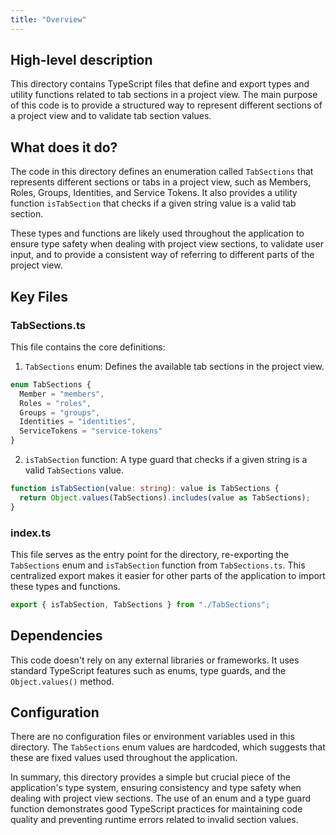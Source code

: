 ```yaml
---
title: "Overview"
---
```


## High-level description
This directory contains TypeScript files that define and export types and utility functions related to tab sections in a project view. The main purpose of this code is to provide a structured way to represent different sections of a project view and to validate tab section values.

## What does it do?
The code in this directory defines an enumeration called `TabSections` that represents different sections or tabs in a project view, such as Members, Roles, Groups, Identities, and Service Tokens. It also provides a utility function `isTabSection` that checks if a given string value is a valid tab section.

These types and functions are likely used throughout the application to ensure type safety when dealing with project view sections, to validate user input, and to provide a consistent way of referring to different parts of the project view.

## Key Files

### TabSections.ts
This file contains the core definitions:

1. `TabSections` enum: Defines the available tab sections in the project view.

```typescript
enum TabSections {
  Member = "members",
  Roles = "roles",
  Groups = "groups",
  Identities = "identities",
  ServiceTokens = "service-tokens"
}
```

2. `isTabSection` function: A type guard that checks if a given string is a valid `TabSections` value.

```typescript
function isTabSection(value: string): value is TabSections {
  return Object.values(TabSections).includes(value as TabSections);
}
```

### index.ts
This file serves as the entry point for the directory, re-exporting the `TabSections` enum and `isTabSection` function from `TabSections.ts`. This centralized export makes it easier for other parts of the application to import these types and functions.

```typescript
export { isTabSection, TabSections } from "./TabSections";
```

## Dependencies
This code doesn't rely on any external libraries or frameworks. It uses standard TypeScript features such as enums, type guards, and the `Object.values()` method.

## Configuration
There are no configuration files or environment variables used in this directory. The `TabSections` enum values are hardcoded, which suggests that these are fixed values used throughout the application.

In summary, this directory provides a simple but crucial piece of the application's type system, ensuring consistency and type safety when dealing with project view sections. The use of an enum and a type guard function demonstrates good TypeScript practices for maintaining code quality and preventing runtime errors related to invalid section values.